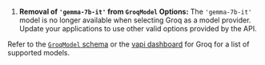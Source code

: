 1. **Removal of `'gemma-7b-it'` from `GroqModel` Options:** The `'gemma-7b-it'` model is no longer available when selecting Groq as a model provider. Update your applications to use other valid options provided by the API. 

Refer to the [`GroqModel` schema](https://api.vapi.ai/api) or the [vapi dashboard](https://dashboard.vapi.ai/assistants) for Groq for a list of supported models.
